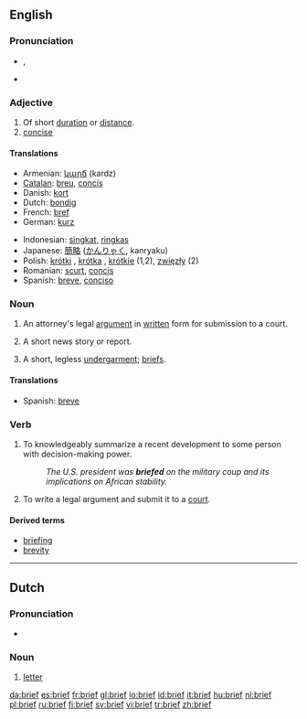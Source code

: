 {{see|Brief}}
==English==

===Pronunciation===
* {{IPA|/briːf/}}, {{SAMPA|/bri:f/}}
*{{audio|en-us-brief.ogg|Audio (US)}}

===Adjective===
{{en-adj}}

# Of short [[duration]] or [[distance]].
# [[concise]]

====Translations====
{{trans-top|brief}}
*Armenian: [[կարճ]] (kardz)
*[[Catalan]]: [[breu]], [[concís]]
*Danish: [[kort]]
*Dutch: [[bondig]]
*French: [[bref]]
*German: [[kurz]]
{{trans-mid}}
*Indonesian: [[singkat]], [[ringkas]]
*Japanese: [[簡略]] ([[かんりゃく]], kanryaku)
*Polish: [[krótki]] {{m}}, [[krótka]] {{f}}, [[krótkie]] {{n}} (1,2), [[zwięzły]] {{m}} (2)
*Romanian: [[scurt]], [[concis]]
*Spanish: [[breve]], [[conciso]]
{{trans-bottom}}

===Noun===
{{en-noun}}

# {{law}} An attorney's legal [[argument]] in [[written]] form for submission to a court.
# {{colloquial}} A short news story or report.
# {{italbrac|in plural for singular object}} A short, legless [[undergarment]]; [[briefs]].

====Translations====
{{trans-top|a short news story or report}}
{{trans-mid}}
*Spanish: [[breve]] {{m}}
{{trans-bottom}}

===Verb===
{{en-verb|briefs|briefing|briefed|briefed}}

# To knowledgeably summarize a recent development to some person with decision-making power.
#: ''The U.S. president was '''briefed''' on the military coup and its implications on African stability.''
# {{law}} To write a legal argument and submit it to a [[court]].

====Derived terms====
* [[briefing]]
* [[brevity]]

----

==Dutch==

===Pronunciation===
*{{IPA|/briːf/}}

===Noun===
{{nl-noun|g=m|brieven|briefje}}

# [[letter]]

[[da:brief]]
[[es:brief]]
[[fr:brief]]
[[gl:brief]]
[[io:brief]]
[[id:brief]]
[[it:brief]]
[[hu:brief]]
[[nl:brief]]
[[pl:brief]]
[[ru:brief]]
[[fi:brief]]
[[sv:brief]]
[[vi:brief]]
[[tr:brief]]
[[zh:brief]]